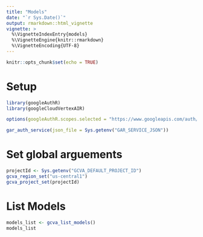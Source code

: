 ```yaml
---
title: "Models"
date: "`r Sys.Date()`"
output: rmarkdown::html_vignette  
vignette: >
  %\VignetteIndexEntry{models}
  %\VignetteEngine{knitr::rmarkdown}
  %\VignetteEncoding{UTF-8}
---
```



```r
knitr::opts_chunk$set(echo = TRUE)
```

# Setup

```r
library(googleAuthR)
library(googleCloudVertexAIR)

options(googleAuthR.scopes.selected = "https://www.googleapis.com/auth/cloud-platform")

gar_auth_service(json_file = Sys.getenv("GAR_SERVICE_JSON"))
```

# Set global arguements

```r
projectId <- Sys.getenv("GCVA_DEFAULT_PROJECT_ID")
gcva_region_set("us-central1")
gcva_project_set(projectId)
```


# List Models 


```r
models_list <- gcva_list_models()
models_list
```

